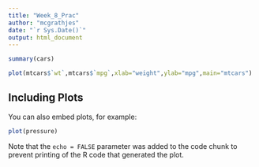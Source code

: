 ```yaml
---
title: "Week_8_Prac"
author: "mcgrathjes"
date: "`r Sys.Date()`"
output: html_document
---
```


```r

summary(cars)

plot(mtcars$`wt`,mtcars$`mpg`,xlab="weight",ylab="mpg",main="mtcars")

```

## Including Plots

You can also embed plots, for example:

```r
plot(pressure)
```

Note that the `echo = FALSE` parameter was added to the code chunk to prevent printing of the R code that generated the plot.
